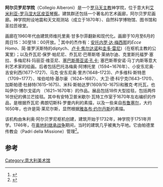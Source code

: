 '''阿尔贝罗尼学院'''（Collegio Alberoni）是一个[[罗马天主教|罗马天主教]]神学院，位于意大利[[艾米利亚-罗马涅大区|艾米利亚-罗马涅大区]][[皮亚琴察|皮亚琴察]]。建筑群还包括一个著名的艺术画廊，阿尔贝罗尼画廊。神学院附设地震和天文观测站（成立于1870年）、自然科学博物馆、图书馆和圣拉匝禄堂。

画廊在1960年代由建筑师维托里奥·甘多尔菲翻新和现代化。画廊于10月至6月的周日15：30至18：00开放。<ref name="collegioalberoni">{{cite web|url=https://www.collegioalberoni.it/galleria_intro.php|website=collegioalberoni.it|title=Collegio Alberoni gallery|accessdate=2019-02-03|archive-date=2017-09-15|archive-url=https://web.archive.org/web/20170915205244/http://www.collegioalberoni.it/galleria_intro.php|dead-url=no}}</ref> 其中的杰作有：[[安托内罗·达·梅西那|安托内罗·达·梅西那]]的''Ecce Homo''、简·普罗沃斯特的diptych、[[卢卡·焦尔达诺|卢卡·焦尔达诺]]和[[圭多·雷尼|圭多·雷尼]])（在枢机主教的公寓里）；以及乔瓦尼·保罗·帕尼尼、乔瓦尼·巴蒂斯塔·莱纳尔迪、克里斯托福罗·塞拉、多梅尼科·玛丽亚·维亚尼、[[塞巴斯蒂亚诺·孔卡|塞巴斯蒂亚诺·孔卡]]; 塞巴斯蒂安诺·马丁内斯等意大利艺术家的绘画。后者包括巴托洛梅奥·阿博托里（1594~1676年）、小安东尼奥·吉安利西(1677–1727)、马克·安东尼奥·里齐(1648–1723)、卢多维科·斯特恩（1709~1777）、埃伯哈特·基尔豪（1624~1687）、大卫·德·科宁克(1643–1701)、加斯帕德·杜赫特(1615–1675)、米科·斯帕达罗(1609/10-1675)和雅克·考托瓦，也叫伊尔·博尔戈诺内 （1621~1670年）的作品。展品包括18件大型挂毯，包括两件16世纪的佛兰芒挂毯。其中有安特卫普米歇尔·瓦特工作室于1670年左右编织的作品，是根据乔瓦尼·弗朗切斯科·罗曼内利的素描，以及一些来自[[布鲁塞尔|布鲁塞尔]]，大约1650年，也许是简·莱尼尔斯，显然根据[[雅各布·约尔丹斯|雅各布·约尔丹斯]]的素描。

该机构由朱利奥·阿尔贝罗尼枢机创建，建筑开始于1732年，神学院于1751年开学。1746年，在[[奥地利继承战争|奥地利继承战争]]期间，当时的建筑几乎被夷为平地。它由帕德里传教会（Padri della Missione）管理<ref name="piacenza">{{cite web|url=https://www.comune.piacenza.it/welcome/the-city/what-to-see/museums/galleria-e-collegio-alberoni|title=Galleria e Collegio Alberoni — Comune di Piacenza|website=comune.piacenza.it|accessdate=2019-02-03|archive-date=2019-11-05|archive-url=https://web.archive.org/web/20191105203413/https://www.comune.piacenza.it/welcome/the-city/what-to-see/museums/galleria-e-collegio-alberoni/|dead-url=yes}}</ref>。

==参考==
{{reflist}}
{{coord|45.036103|N|9.725649|E|source:wikidata-and-enwiki-cat-tree_region:IT|display=title}}
[[Category:意大利美术馆|Category:意大利美术馆]]